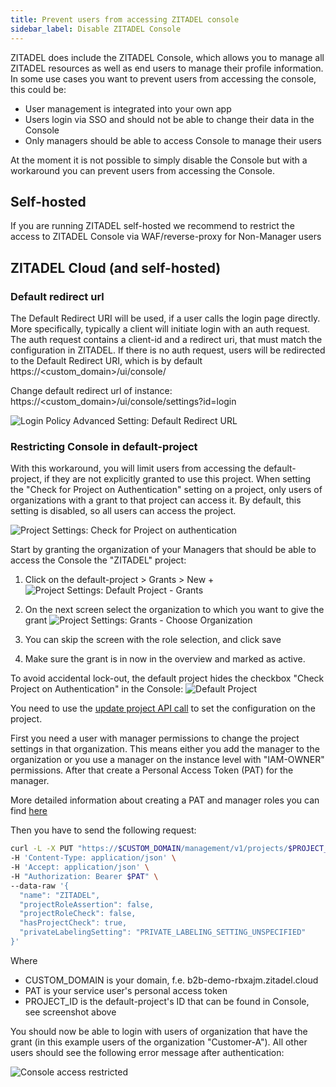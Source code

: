 ```yaml
---
title: Prevent users from accessing ZITADEL console
sidebar_label: Disable ZITADEL Console
---
```


ZITADEL does include the ZITADEL Console, which allows you to manage all ZITADEL resources as well as end users to manage their profile information.
In some use cases you want to prevent users from accessing the console, this could be:
- User management is integrated into your own app
- Users login via SSO and should not be able to change their data in the Console
- Only managers should be able to access Console to manage their users

At the moment it is not possible to simply disable the Console but with a workaround you can prevent users from accessing the Console.

## Self-hosted

If you are running ZITADEL self-hosted we recommend to restrict the access to ZITADEL Console via WAF/reverse-proxy for Non-Manager users

## ZITADEL Cloud (and self-hosted)

### Default redirect url

The Default Redirect URI will be used, if a user calls the login page directly. More specifically, typically a client will initiate login with an auth request.
The auth request contains a client-id and a redirect uri, that must match the configuration in ZITADEL.
If there is no auth request, users will be redirected to the Default Redirect URI, which is by default https://<custom_domain>/ui/console/


Change default redirect url of instance: https://<custom_domain>/ui/console/settings?id=login

![Login Policy Advanced Setting: Default Redirect URL](/img/guides/solution-scenarios/console-default-redirect.png)

### Restricting Console in default-project

With this workaround, you will limit users from accessing the default-project, if they are not explicitly granted to use this project.
When setting the "Check for Project on Authentication" setting on a project, only users of organizations with a grant to that project can access it.
By default, this setting is disabled, so all users can access the project.

![Project Settings: Check for Project on authentication](/img/guides/solution-scenarios/console-check-project-auth.png)

Start by granting the organization of your Managers that should be able to access the Console the "ZITADEL" project:

1. Click on the default-project > Grants > New +
   ![Project Settings: Default Project - Grants](/img/guides/solution-scenarios/console-zitadel-project-grants.png)

2. On the next screen select the organization to which you want to give the grant
  ![Project Settings: Grants - Choose Organization](/img/guides/solution-scenarios/console-create-project-grant-org.png)

3. You can skip the screen with the role selection, and click save
4. Make sure the grant is in now in the overview and marked as active.

To avoid accidental lock-out, the default project hides the checkbox "Check Project on Authentication" in the Console:
![Default Project](/img/guides/solution-scenarios/console-default-project.png)

You need to use the [update project API call](/docs/apis/resources/mgmt/management-service-update-project) to set the configuration on the project.

First you need a user with manager permissions to change the project settings in that organization.
This means either you add the manager to the organization or you use a manager on the instance level with "IAM-OWNER" permissions.
After that create a Personal Access Token (PAT) for the manager.

More detailed information about creating a PAT and manager roles you can find [here](/docs/guides/integrate/pat)

Then you have to send the following request:
```bash
curl -L -X PUT "https://$CUSTOM_DOMAIN/management/v1/projects/$PROJECT_ID" \
-H 'Content-Type: application/json' \
-H 'Accept: application/json' \
-H "Authorization: Bearer $PAT" \
--data-raw '{
  "name": "ZITADEL",
  "projectRoleAssertion": false,
  "projectRoleCheck": false,
  "hasProjectCheck": true,
  "privateLabelingSetting": "PRIVATE_LABELING_SETTING_UNSPECIFIED"
}'
```

Where
- CUSTOM_DOMAIN is your domain, f.e. b2b-demo-rbxajm.zitadel.cloud
- PAT is your service user's personal access token
- PROJECT_ID is the default-project's ID that can be found in Console, see screenshot above

You should now be able to login with users of organization that have the grant (in this example users of the organization "Customer-A").
All other users should see the following error message after authentication:

![Console access restricted](/img/guides/solution-scenarios/console-access-restricted.png)

